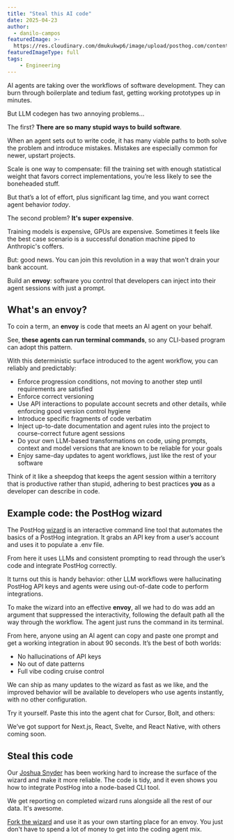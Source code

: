 ```yaml
---
title: "Steal this AI code"
date: 2025-04-23
author:
  - danilo-campos
featuredImage: >-
  https://res.cloudinary.com/dmukukwp6/image/upload/posthog.com/contents/images/blog/posthog-engineering-blog.png
featuredImageType: full
tags:
    - Engineering
---
```



AI agents are taking over the workflows of software development. They can burn through boilerplate and tedium fast, getting working prototypes up in minutes.

But LLM codegen has two annoying problems...

The first? **There are so many stupid ways to build software**.

When an agent sets out to write code, it has many viable paths to both solve the problem and introduce mistakes. Mistakes are especially common for newer, upstart projects.

Scale is one way to compensate: fill the training set with enough statistical weight that favors correct implementations, you’re less likely to see the boneheaded stuff.

But that’s a lot of effort, plus significant lag time, and you want correct agent behavior *today*.

The second problem? **It's super expensive**.

Training models is expensive, GPUs are expensive. Sometimes it feels like the best case scenario is a successful donation machine piped to Anthropic's coffers.

But: good news. You can join this revolution in a way that won't drain your bank account.

Build an **envoy**: software you control that developers can inject into their agent sessions with just a prompt.

## What's an envoy?

To coin a term, an **envoy** is code that meets an AI agent on your behalf.

See, **these agents can run terminal commands**, so any CLI-based program can adopt this pattern.

With this deterministic surface introduced to the agent workflow, you can reliably and predictably:

- Enforce progression conditions, not moving to another step until requirements are satisfied  
- Enforce correct versioning
- Use API interactions to populate account secrets and other details, while enforcing good version control hygiene  
- Introduce specific fragments of code verbatim
- Inject up-to-date documentation and agent rules into the project to course-correct future agent sessions  
- Do your own LLM-based transformations on code, using prompts, context and model versions that are known to be reliable for your goals
- Enjoy same-day updates to agent workflows, just like the rest of your software

Think of it like a sheepdog that keeps the agent session within a territory that is productive rather than stupid, adhering to best practices **you** as a developer can describe in code.

## Example code: the PostHog wizard

The PostHog [wizard](https://github.com/PostHog/wizard/tree/main) is an interactive command line tool that automates the basics of a PostHog integration. It grabs an API key from a user’s account and uses it to populate a .env file.

From here it uses LLMs and consistent prompting to read through the user’s code and integrate PostHog correctly.

It turns out this is handy behavior: other LLM workflows were hallucinating PostHog API keys and agents were using out-of-date code to perform integrations.

To make the wizard into an effective **envoy**, all we had to do was add an argument that suppressed the interactivity, following the default path all the way through the workflow. The agent just runs the command in its terminal.

From here, anyone using an AI agent can copy and paste one prompt and get a working integration in about 90 seconds. It’s the best of both worlds:

- No hallucinations of API keys  
- No out of date patterns  
- Full vibe coding cruise control

We can ship as many updates to the wizard as fast as we like, and the improved behavior will be available to developers who use agents instantly, with no other configuration.

Try it yourself. Paste this into the agent chat for Cursor, Bolt, and others:

<Prompt />

We’ve got support for Next.js, React, Svelte, and React Native, with others coming soon.

## Steal this code

Our [Joshua Snyder](https://posthog.com/community/profiles/32497) has been working hard to increase the surface of the wizard and make it more reliable. The code is tidy, and it even shows you how to integrate PostHog into a node-based CLI tool.

We get reporting on completed wizard runs alongside all the rest of our data. It's awesome.

[Fork the wizard](https://github.com/PostHog/wizard/tree/main) and use it as your own starting place for an envoy. You just don't have to spend a lot of money to get into the coding agent mix. 